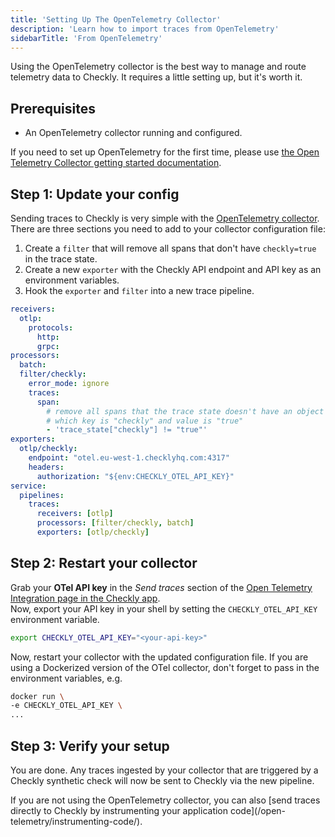 ```yaml
--- 
title: 'Setting Up The OpenTelemetry Collector'
description: 'Learn how to import traces from OpenTelemetry'
sidebarTitle: 'From OpenTelemetry'
---
```



Using the OpenTelemetry collector is the best way to manage and route telemetry data to Checkly. It requires
a little setting up, but it's worth it.

## Prerequisites

* An OpenTelemetry collector running and configured.

If you need to set up OpenTelemetry for the first time, please use [the Open Telemetry Collector getting started documentation](https://opentelemetry.io/docs/collector/installation/).


## Step 1: Update your config

Sending traces to Checkly is very simple with the [OpenTelemetry collector](/learn/opentelemetry/what-is-the-otel-collector/). There are three sections you need to add
to your collector configuration file:

1. Create a `filter` that will remove all spans that don't have `checkly=true` in the trace state.
2. Create a new `exporter` with the Checkly API endpoint and API key as an environment variables.
3. Hook the `exporter` and `filter` into a new trace pipeline.

```yaml YAML
receivers:
  otlp:
    protocols:
      http:
      grpc:
processors:
  batch:
  filter/checkly:
    error_mode: ignore
    traces:
      span:
        # remove all spans that the trace state doesn't have an object
        # which key is "checkly" and value is "true"
        - 'trace_state["checkly"] != "true"'
exporters:
  otlp/checkly:
    endpoint: "otel.eu-west-1.checklyhq.com:4317"
    headers:
      authorization: "${env:CHECKLY_OTEL_API_KEY}"
service:
  pipelines:
    traces:
      receivers: [otlp]
      processors: [filter/checkly, batch]
      exporters: [otlp/checkly]
```
## Step 2: Restart your collector

Grab your **OTel API key** in the *Send traces* section of the [Open Telemetry Integration page in the Checkly app](https://app.checklyhq.com/settings/account/open-telemetry).  
Now, export your API key in your shell by setting the `CHECKLY_OTEL_API_KEY` environment variable.

```bash Terminal
export CHECKLY_OTEL_API_KEY="<your-api-key>"
```

Now, restart your collector with the updated configuration file. If you are using a Dockerized version of the OTel collector,
don't forget to pass in the environment variables, e.g.

```bash Terminal
docker run \
-e CHECKLY_OTEL_API_KEY \
...
```

## Step 3: Verify your setup

You are done. Any traces ingested by your collector that are triggered by a Checkly synthetic check will now be sent to Checkly via the new pipeline.


<Note>
If you are not using the OpenTelemetry collector, you can also [send traces directly to Checkly by instrumenting your application code](/open-telemetry/instrumenting-code/).
</Note>

